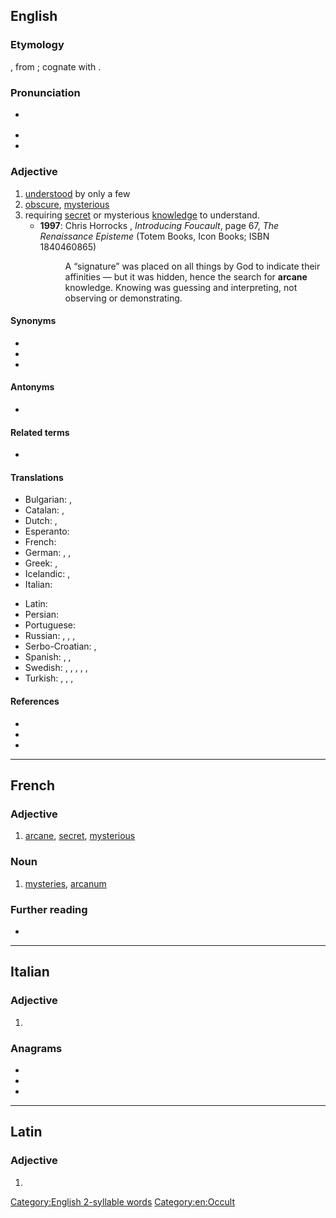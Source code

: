 ==English==

===Etymology===
{{PIE root|en|h₂erk}}
{{bor|en|la|arcānus||hidden, secret}}, from {{m|la|arceō||to shut up, enclose}}; cognate with {{m|la|arca||a chest}}.

===Pronunciation===
* {{a|GA}} {{IPA|/ɑɹˈkeɪn/|lang=en}}
* {{audio|en-us-arcane.ogg|Audio (US)|lang=en}}
* {{rhymes|eɪn|lang=en}}

===Adjective===
{{en-adj}}

# [[understood]] by only a few
# [[obscure]], [[mysterious]]
# requiring [[secret]] or mysterious [[knowledge]] to understand.
#* '''1997''': Chris Horrocks<!-- illustrated by Zoran Jevtic -->, ''Introducing Foucault'', page 67, ''The Renaissance Episteme'' (Totem Books, Icon Books; ISBN 1840460865)
#*: A “signature” was placed on all things by God to indicate their affinities — but it was hidden, hence the search for '''arcane''' knowledge. Knowing was guessing and interpreting, not observing or demonstrating.

====Synonyms====
* {{l|en|esoteric}}
* {{l|en|recondite}}
* {{l|en|clandestine}}

====Antonyms====
* {{l|en|mundane}}

====Related terms====
* {{l|en|arcana}}

====Translations====
{{trans-top|understood by only a few; obscure}}
* Bulgarian: {{t+|bg|тайнствен}}, {{t+|bg|езотеричен}}
* Catalan: {{t+|ca|arcà|m}}, {{t+|ca|secret|m}}
* Dutch: {{t+|nl|geheim}}, {{t+|nl|duister}}
* Esperanto: {{t+|eo|arkana}}
* French: {{t+|fr|arcane}}
* German: {{t+|de|geheim}}, {{t+|de|geheimnisvoll}}, {{t+|de|obskur}}
* Greek: {{t+|el|απόκρυφος|m|sc=Grek}}, {{t+|el|μυστικός|m|sc=Grek}}
* Icelandic: {{t|is|hulinn|m}}, {{t|is|dulinn|m}}
* Italian: {{t+|it|arcano}}
{{trans-mid}}
* Latin: {{t|la|arcanus}}
* Persian: {{t+|fa|سري|tr=sirriyy|sc=fa-Arab}}
* Portuguese: {{t+|pt|arcano}}
* Russian: {{t+|ru|та́йный}}, {{t+|ru|таи́нственный}}, {{t+|ru|мисти́ческий}}, {{t+|ru|скры́тый}}
* Serbo-Croatian: {{t+|sh|tajanstven}}, {{t+|sh|misteriozan}}
* Spanish: {{t+|es|arcano}}, {{t+|es|secreto}}, {{t|es|misterioso}}
* Swedish: {{t+|sv|esoterisk}}, {{t+|sv|mystisk}}, {{t+|sv|hemlig}}, {{t|sv|fördold}}, {{t+|sv|svårtillgänglig}}, {{t+|sv|sekret}} {{qualifier|antiquated; if used, only in old remnants (ca. –1900) of public administration and law}}
* Turkish: {{t+|tr|esrarlı}}, {{t+|tr|gizemli}}, {{t+|tr|saklı}}, {{t+|tr|içrek}}
{{trans-bottom}}

====References====
* {{R:Webster 1913}}
* {{R:Century 1911}}
* {{R:OneLook}}

[[Category:English 2-syllable words]]
[[Category:en:Occult]]

----

==French==

===Adjective===
{{fr-adj}}

# {{label|fr|archaic}} [[arcane]], [[secret]], [[mysterious]]

===Noun===
{{fr-noun|m}}

# {{lb|fr|chiefly|in the plural}} [[mystery|mysteries]], [[arcanum]]

===Further reading===
* {{R:TLFi}}

----

==Italian==

===Adjective===
{{head|it|adjective form|g=f}}

# {{feminine plural of|arcano|lang=it}}

===Anagrams===
* {{l|it|arance}}
* {{l|it|carena}}
* {{l|it|carnea}}

----

==Latin==

===Adjective===
{{la-adj-form|arcāne}}

# {{inflection of|arcānus||voc|m|s|lang=la}}